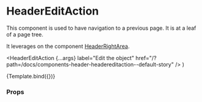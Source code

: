 
<Meta title="Components/Header/HeaderEditAction" component={HeaderEditAction} />

# HeaderEditAction

This component is used to have navigation to a previous page. It is at a leaf of a page tree.

It leverages on the component [HeaderRightArea](/docs/components-header-headerrightarea--default-story).

  <HeaderEditAction
    {...args}
    label="Edit the object"
    href="/?path=/docs/components-header-headereditaction--default-story"
  />
)

<Canvas>
  <Story name="Default">{Template.bind({})}</Story>
</Canvas>

### Props

<ArgsTable story="Default" />

